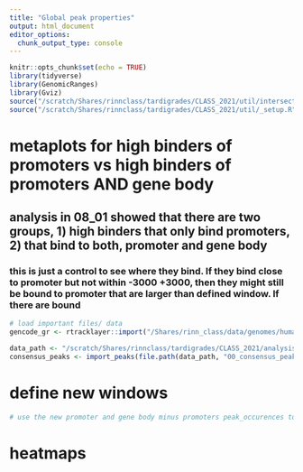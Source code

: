 ```yaml
---
title: "Global peak properties"
output: html_document
editor_options: 
  chunk_output_type: console
---
```


```r
knitr::opts_chunk$set(echo = TRUE)
library(tidyverse)
library(GenomicRanges)
library(Gviz)
source("/scratch/Shares/rinnclass/tardigrades/CLASS_2021/util/intersect_functions.R")
source("/scratch/Shares/rinnclass/tardigrades/CLASS_2021/util/_setup.R")
```

# metaplots for high binders of promoters vs high binders of promoters AND gene body

## analysis in 08_01 showed that there are two groups, 1) high binders that only bind promoters, 2) that bind to both, promoter and gene body

### this is just a control to see where they bind. If they bind close to promoter but not within -3000 +3000, then they might still be bound to promoter that are larger than defined window. If there are bound 

```r
# load important files/ data 
gencode_gr <- rtracklayer::import("/Shares/rinn_class/data/genomes/human/gencode/v32/gencode.v32.annotation.gtf")

data_path <- "/scratch/Shares/rinnclass/tardigrades/CLASS_2021/analysis/"
consensus_peaks <- import_peaks(file.path(data_path, "00_consensus_peaks/results/filtered_consensus"))

```

# define new windows 

```r
# use the new promoter and gene body minus promoters peak_occurences to define new windows 

```

# heatmaps

```r



```